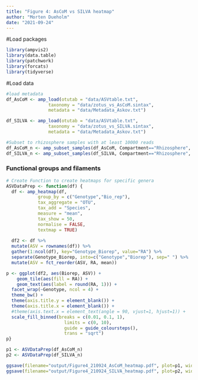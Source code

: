 ```yaml
---
title: "Figure 4: AsCoM vs SILVA heatmap"
author: "Morten Dueholm"
date: "2021-09-24"
---
```


#Load packages
```r
library(ampvis2)
library(data.table)
library(patchwork)
library(forcats)
library(tidyverse)
```

#Load data
```r
#load metadata
df_AsCoM <- amp_load(otutab = "data/ASVtable.txt", 
                taxonomy = "data/zotus_vs_AsCoM.sintax",
                metadata = "data/Metadata_Askov.txt")

df_SILVA <- amp_load(otutab = "data/ASVtable.txt", 
                taxonomy = "data/zotus_vs_SILVA.sintax",
                metadata = "data/Metadata_Askov.txt")

#Subset to rhizosphere samples with at least 10000 reads
df_AsCoM_n <- amp_subset_samples(df_AsCoM, Compartment=="Rhizosphere", minreads = 10000, normalise = TRUE)
df_SILVA_n <- amp_subset_samples(df_SILVA, Compartment=="Rhizosphere", minreads = 10000, normalise = TRUE)

```

### Functional groups and filaments
```r

# Create Function to create heatmaps for specific genera
ASVDataPrep <- function(df) {
  df <- amp_heatmap(df,
            group_by = c("Genotype","Bio_rep"),
            tax_aggregate = "OTU",
            tax_add = "Species",
            measure = "mean",
            tax_show = 50,
            normalise = FALSE,
            textmap = TRUE)
  
  df2 <- df %>%
  mutate(ASV = rownames(df)) %>%
  gather(1:ncol(df), key="Genotype_Biorep", value="RA") %>%
  separate(Genotype_Biorep, into=c("Genotype","Biorep"), sep=" ") %>%
  mutate(ASV = fct_reorder(ASV, RA, mean))

p <- ggplot(df2, aes(Biorep, ASV)) +
    geom_tile(aes(fill = RA)) + 
    geom_text(aes(label = round(RA, 1))) +
  facet_wrap(~Genotype, ncol = 4) + 
  theme_bw() +
  theme(axis.title.y = element_blank()) +
  theme(axis.title.x = element_blank()) +
  #theme(axis.text.x = element_text(angle = 90, vjust=1, hjust=1)) +
  scale_fill_binned(breaks = c(0.01, 0.1, 1),
                      limits = c(0, 10),
                      guide = guide_coloursteps(),
                      trans = "sqrt")
p}

p1 <- ASVDataPrep(df_AsCoM_n)
p2 <- ASVDataPrep(df_SILVA_n)

ggsave(filename="output/Figure4_210924_AsCoM_heatmap.pdf", plot=p1, width=10, height=10, useDingbats=FALSE, limitsize=FALSE)
ggsave(filename="output/Figure4_210924_SILVA_heatmap.pdf", plot=p2, width=10, height=10, useDingbats=FALSE, limitsize=FALSE)
```

